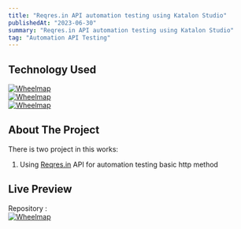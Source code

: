 ```yaml
---
title: "Reqres.in API automation testing using Katalon Studio"
publishedAt: "2023-06-30"
summary: "Reqres.in API automation testing using Katalon Studio"
tag: "Automation API Testing"
---
```


## Technology Used

[![Wheelmap](https://img.shields.io/badge/json-5E5C5C?style=for-the-badge&logo=json&logoColor=white)](https://jsonpathfinder.com/)<br/>
[![Wheelmap](https://img.shields.io/badge/Postman-FF6C37?style=for-the-badge&logo=Postman&logoColor=white)](https://www.postman.com/)<br/>
[![Wheelmap](https://img.shields.io/badge/apache%20Groovy-4298B8?style=for-the-badge&logo=apachegroovy&logoColor=white)](https://groovy-lang.org/)

## About The Project

There is two project in this works:

1. Using [Reqres.in](https://reqres.in/) API for automation testing basic http method 

## Live Preview

Repository :<br/>
[![Wheelmap](https://img.shields.io/badge/GitHub-100000?style=for-the-badge&logo=github&logoColor=white)](https://github.com/restufff/api-automation-katalonstudio)
